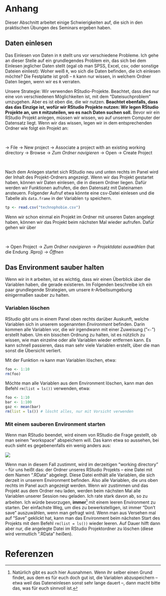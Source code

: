 
# Anhang

Dieser Abschnitt arbeitet einige Schwierigkeiten auf, die sich in den
praktischen Übungen des Seminars ergeben haben.

## Daten einlesen {#datenEinlesen}

Das Einlesen von Daten in `R` stellt uns vor verschiedene Probleme. Ich
gehe an dieser Stelle auf ein grundlegendes Problem ein, das sich bei
dem Einlesen jeglicher Daten stellt (egal ob man SPSS, Excel, csv, oder
sonstige Dateien einliest): Woher weiß `R`, wo sich die Daten befinden,
die ich einlesen möchte?  Die Festplatte ist groß -- `R` kann nur
wissen, in welchem Ordner Daten liegen, wenn wir es `R` verraten.

Unsere Strategie: Wir verwenden RStudio-Projekte. Beachtet, dass dies
nur eine von verschiedenen Möglichkeiten ist, mit dem "Dateisuchproblem"
umzugehen. Aber es ist eben die, die wir nutzen. **Beachtet ebenfalls,
dass das das Einzige ist, wofür wir RStudio Projekte nutzen: Wir legen
RStudio Projekte an, um `R` mitzuteilen, wo es nach Daten suchen soll.**
Bevor wir ein RStudio Projekt anlegen, müssen wir wissen, wo auf unserem
Computer der Datensatz liegt. Wenn wir das wissen, legen wir in dem
entsprechenden Ordner wie folgt ein Projekt an:

&nbsp;

$\to$ File
$\to$ New project
$\to$ Associate a project with an existing working directory
$\to$ Browse
$\to$ *Zum Ordner navigieren*
$\to$ Open
$\to$ Create Project

&nbsp;

Nach dem Anlegen startet sich RStudio neu und unten rechts im Panel wird
der Inhalt des Projekt-Ordners angezeigt. Wenn wir das Projekt gestartet
haben, können wir Daten einlesen, die in diesem Ordner liegen. Dafür
werden wir Funktionen aufrufen, die den Datensatz mit Dateinamen
ansteuern. Folgender Aufruf etwa könnte eine csv-Datei einlesen und die
Tabelle als `data.frame` in der Variablen `tp` speichern.

```R
tp <- read.csv("technophobie.csv")
```

Wenn wir schon einmal ein Projekt im Ordner mit unseren Daten angelegt
haben, können wir das Projekt beim nächsten Mal wieder aufrufen. Dafür
gehen wir über

&nbsp;

$\to$ Open Project
$\to$ *Zum Ordner navigieren*
$\to$ *Projektdatei auswählen* (hat die Endung .Rproj)
$\to$ *Öffnen*

## Das Environment sauber halten

Wenn wir in `R` arbeiten, ist es wichtig, dass wir einen Überblick über
die Variablen haben, die gerade existieren. Im Folgenden beschreibe ich
ein paar grundlegende Strategien, um unsere `R`-Arbeitsumgebung
einigermaßen sauber zu halten.

### Variablen löschen

RStudio gibt uns in einem Panel oben rechts darüber Auskunft, welche
Variablen sich in unserem sogenannten *Environment* befinden. Darin
kommen alle Variablen vor, die wir irgendwann mit einer Zuweisung
("`<-`") erstellt haben. Um ein bisschen Ordnung zu halten, ist es
nützlich zu wissen, wie man einzelne oder alle Variablen wieder
entfernen kann. Es kann schnell passieren, dass man sehr viele Variablen
erstellt, über die man sonst die Übersicht verliert.

Mit der Funktion `rm` kann man Variablen löschen, etwa:

```R
foo <- 1:10
rm(foo)
```

Möchte man alle Variablen aus dem Environment löschen, kann man den
Befehl `rm(list = ls())` verwenden, etwa:

```R
foo <- 1:10
bar <- 1:100
gaz <- mean(bar)
rm(list = ls()) # löscht alles, nur mit Vorsicht verwenden
```

### Mit einem sauberen Environment starten

Wenn man RStudio beendet, wird einem von RStudio die Frage gestellt, ob
man seinen "workspace" abspeichern will. Das kann etwa so aussehen, bei
euch sieht es gegebenenfalls ein wenig anders aus:

![](./images/SaveWorkspace.png)

Wenn man in diesem Fall zustimmt, wird im derzeitigen "working
directory" -- für uns heißt das: der Ordner unseres RStudio Projekts --
eine Datei mit dem Namen ".RData" abgelegt. Diese Datei enthält alle
Variablen, die sich derzeit in unserem Environment befinden. Also alle
Variablen, die uns oben rechts im Panel auch angezeigt werden. Wenn wir
zustimmen und das Projekt aus dem Ordner neu laden, werden beim nächsten
Mal alle Variablen unserer Session neu geladen. Ich rate stark davon ab,
so zu arbeiten. Ich würde bevorzugen, **immer**[^entscheidetselbst] mit
einem leeren Environment zu starten. Der einfachste Weg, um dies zu
bewerkstelligen, ist immer "Don't save" auszuwählen, wenn man gefragt
wird. Wenn man aus Versehen mal auf "Save" geklickt hat, kann man das
Environment beim nächsten Start des Projekts mit dem Befehl `rm(list =
ls())` wieder leeren. Auf Dauer hilft dann aber nur, die angelegte Datei
im RStudio Projektordner zu löschen (diese wird vermutlich ".RData"
heißen).

[^entscheidetselbst]: Natürlich gibt es auch hier Ausnahmen. Wenn ihr
selber einen Grund findet, aus dem es für euch doch gut ist, die
Variablen abzuspeichern -- etwa weil das Dateneinlesen sonst sehr lange
dauert --, dann macht bitte das, was für euch sinnvoll ist.

# Referenzen
